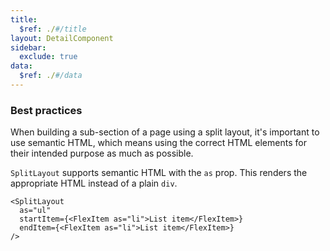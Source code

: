 ```yaml
---
title:
  $ref: ./#/title
layout: DetailComponent
sidebar:
  exclude: true
data:
  $ref: ./#/data
---
```


### Best practices

When building a sub-section of a page using a split layout, it's important to use semantic HTML, which means using the correct HTML elements for their intended purpose as much as possible.

`SplitLayout` supports semantic HTML with the `as` prop. This renders the appropriate HTML instead of a plain `div`.

```tsx
<SplitLayout
  as="ul"
  startItem={<FlexItem as="li">List item</FlexItem>}
  endItem={<FlexItem as="li">List item</FlexItem>}
/>
```

